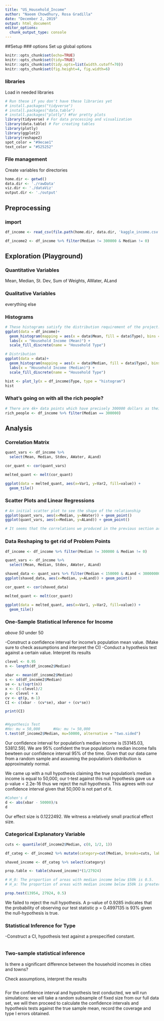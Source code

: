 ```yaml
---
title: "US_Household_Income"
author: "Naeem Chowdhury, Rosa Gradilla"
date: "December 2, 2019"
output: html_document
editor_options: 
  chunk_output_type: console
---
```



##Setup
### options
Set up global options

```r
knitr::opts_chunk$set(echo=TRUE)
knitr::opts_chunk$set(tidy=TRUE)
knitr::opts_chunk$set(tidy.opts=list(width.cutoff=70))
knitr::opts_chunk$set(fig.height=4, fig.width=6)
```


### libraries
Load in needed libraries 
```r
# Run these if you don't have these libraries yet
# install.packages("tidyverse") 
# install.packages("data.table")
# install.packages("plotly") #For pretty plots
library(tidyverse) # For data processing and visualization
library(data.table) # For creating tables
library(plotly)
library(ggplot2)
library(reshape2)
spot_color = "#9ecae1" 
text_color = "#525252"
```

### File management
Create variables for directories
```r
home.dir <- getwd()
data.dir <- './rawData'
viz.dir <- './dataViz'
output.dir <- './output'
```

## Preprocessing
### import
```r
df_income <- read_csv(file.path(home.dir, data.dir, 'kaggle_income.csv'), na = c(''))

df_income2 <- df_income %>% filter(Median != 300000 & Median != 0)

```


## Exploration (Playground)

### Quantitative Variables
Mean, Median, St. Dev, Sum of Weights, AWater, ALand

### Qualitative Variables
everything else

### Histograms
```r
# These histograms satisfy the distribution requirement of the project.
ggplot(data = df_income)+
  geom_histogram(mapping = aes(x = data$Mean, fill = data$Type), bins = 40) +
  labs(x = "Household Income (Mean)") +
  scale_fill_discrete(name = "Household Type")
```

```r
# Distribution
ggplot(data = data)+
  geom_histogram(mapping = aes(x = data$Median, fill = data$Type), bins = 40) +
  labs(x = "Household Income (Median)") +
  scale_fill_discrete(name = "Household Type")
```

```r
hist <- plot_ly(x = df_income$Type, type = "histogram")
hist
```

### What's going on with all the rich people?
```r
# There are 4k+ data points which have precisely 300000 dollars as their median income value. This is a data anomaly that messes with our summary statistics, so we decided it would be best to toss them out.
rich_people <- df_income %>% filter(Median == 300000)
```


## Analysis

### Correlation Matrix
```r
quant_vars <- df_income %>% 
  select(Mean, Median, Stdev, AWater, ALand)

cor_quant <- cor(quant_vars)

melted_quant <- melt(cor_quant)

ggplot(data = melted_quant, aes(x=Var1, y=Var2, fill=value)) + 
  geom_tile()
```

### Scatter Plots and Linear Regressions
```r
# An initial scatter plot to see the shape of the relationship
ggplot(quant_vars, aes(x=Median, y=AWater)) + geom_point()
ggplot(quant_vars, aes(x=Median, y=ALand)) + geom_point()

# It seems that the correlations we produced in the previous section are a result of outlier values that skew the data. Lets try throwing out the outliers.
```

### Data Reshaping to get rid of Problem Points
```r
df_income <- df_income %>% filter(Median != 300000 & Median != 0)

quant_vars <- df_income %>% 
  select(Mean, Median, Stdev, AWater, ALand)

shaved_data <- quant_vars %>% filter(Median < 150000 & ALand < 30000000)
ggplot(shaved_data, aes(x=Median, y=ALand)) + geom_point()

cor_quant <- cor(shaved_data)

melted_quant <- melt(cor_quant)

ggplot(data = melted_quant, aes(x=Var1, y=Var2, fill=value)) + 
  geom_tile()

```



### One-Sample Statistical Inference for Income
*above 50
*under 50

-Construct a confidence interval for income's population mean value. (Make sure to check assumptions and interpret the CI)
-Conduct a hypothesis test against a certain value. Interpret its results

```r
clevel <- 0.95
n <- length(df_income2$Median)
  
xbar <- mean(df_income2$Median)
s <- sd(df_income2$Median)
se <- s/(sqrt(n))
x <- (1-clevel)/2
p <- clevel + x
cv <- qt(p, n-1)
CI <- c(xbar - (cv*se), xbar + (cv*se))

print(CI)


#Hypothesis Test
#Ho: mu = 50,000      #Ha: mu != 50,000
t.test(df_income2$Median, mu=50000, alternative = "two.sided")
```
Our confidence interval for population's median income is [53145.03, 53812.59]. We are 95% confident the true population's median income falls bewteen our confidence interval 95% of the time. Given that our data came from a random sample and assuming the population's distribution is approximately normal.

We came up with a null hypothesis claiming the true population's median income is equal to 50,000, our t-test against this null hypothesis gave us a p-value < 2.2e-16 thus we reject the null hypothesis. This agrees with our confidence interval given that 50,000 is not part of it.

```r
#Cohen's d
d <- abs(xbar - 50000)/s
d

```
Our effect size is 0.1222492. We witness a relatively small practical effect size.

### Categorical Explanatory Variable
```r
cuts <- quantile(df_income2$Median, c(0, 1/2, 1))

df_categ <- df_income2 %>% mutate(category=cut(Median, breaks=cuts, labels=c("below","above")))

shaved_income <- df_categ %>% select(category)

prop.table <- table(shaved_income)*(1/27924)

# H_0: The proportion of areas with median income below $50k is 0.5.
# H_a: The proportion of areas with median income below $50k is greater than or less than 0.5.

prop.test(13954, 27924, 0.5)
```
We failed to reject the null hypothesis. A p-value of 0.9285 indicates that the probability of observing our test statistic p = 0.4997135 is 93% given the null-hypothesis is true.

### Statistical Inference for Type

-Construct a CI, hypothesis test against a prespecified constant.

```r

```

### Two-sample statistical inference

Is there a significant difference between the household incomes in cities and towns?

Check assumptions, interpret the results

```r

```

For the confidence interval and hypothesis test conducted, we will run simulations: 
we will take a random subsample of fixed size from our full data set, we will then proceed to calculate the confidence intervals and hypothesis tests against the true sample mean, record the coverage and type I errors obtained.

```r

```

